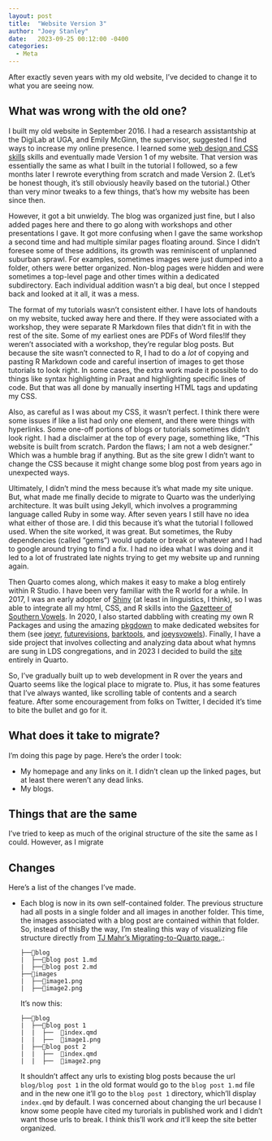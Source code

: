 ```yaml
---
layout: post
title:  "Website Version 3"
author: "Joey Stanley"
date:   2023-09-25 00:12:00 -0400
categories:
  - Meta
---
```


After exactly seven years with my old website, I've decided to change it to what you are seeing now.

## What was wrong with the old one?

I built my old website in September 2016. I had a research assistantship at the DigiLab at UGA, and Emily McGinn, the supervisor, suggested I find ways to increase my online presence. I learned some [web design and CSS skills](/blog/making-a-website-is-fun) skills and eventually made Version 1 of my website. That version was essentially the same as what I built in the tutorial I followed, so a few months later I rewrote everything from scratch and made Version 2. (Let's be honest though, it's still obviously heavily based on the tutorial.) Other than very minor tweaks to a few things, that's how my website has been since then.

However, it got a bit unwieldy. The blog was organized just fine, but I also added pages here and there to go along with workshops and other presentations I gave. It got more confusing when I gave the same workshop a second time and had multiple similar pages floating around. Since I didn't foresee some of these additions, its growth was reminiscent of unplanned suburban sprawl. For examples, sometimes images were just dumped into a folder, others were better organized. Non-blog pages were hidden and were sometimes a top-level page and other times within a dedicated subdirectory. Each individual addition wasn't a big deal, but once I stepped back and looked at it all, it was a mess.

The format of my tutorials wasn't consistent either. I have lots of handouts on my website, tucked away here and there. If they were associated with a workshop, they were separate R Markdown files that didn't fit in with the rest of the site. Some of my earliest ones are PDFs of Word files!If they weren't associated with a workshop, they're regular blog posts. But because the site wasn't connected to R, I had to do a *lot* of copying and pasting R Markdown code and careful insertion of images to get those tutorials to look right. In some cases, the extra work made it possible to do things like syntax highlighting in Praat and highlighting specific lines of code. But that was all done by manually inserting HTML tags and updating my CSS.

Also, as careful as I was about my CSS, it wasn't perfect. I think there were some issues if like a list had only one element, and there were things with hyperlinks. Some one-off portions of blogs or tutorials sometimes didn't look right. I had a disclaimer at the top of every page, something like, "This website is built from scratch. Pardon the flaws; I am not a web designer." Which was a humble brag if anything. But as the site grew I didn't want to change the CSS because it might change some blog post from years ago in unexpected ways.

Ultimately, I didn't mind the mess because it's what made my site unique. But, what made me finally decide to migrate to Quarto was the underlying architecture. It was built using Jekyll, which involves a programming language called Ruby in some way. After seven years I still have no idea what either of those are. I did this because it's what the tutorial I followed used. When the site worked, it was great. But sometimes, the Ruby dependencies (called "gems") would update or break or whatever and I had to google around trying to find a fix. I had no idea what I was doing and it led to a lot of frustrated late nights trying to get my website up and running again.

Then Quarto comes along, which makes it easy to make a blog entirely within R Studio. I have been very familiar with the R world for a while. In 2017, I was an early adopter of [Shiny](https://www.rstudio.com/products/shiny/) (at least in linguistics, I think), so I was able to integrate all my html, CSS, and R skills into the [Gazetteer of Southern Vowels](http://lap3.libs.uga.edu/u/jstanley/vowelcharts/). In 2020, I also started dabbling with creating my own R Packages and using the amazing [pkgdown](https://pkgdown.r-lib.org) to make dedicated websites for them (see [joeyr](https://joeystanley.github.io/joeyr/), [futurevisions](https://github.com/JoeyStanley/futurevisions), [barktools](https://joeystanley.github.io/barktools/), and [joeysvowels](https://joeystanley.github.io/joeysvowels/)). Finally, I have a side project that involves collecting and analyzing data about what hymns are sung in LDS congregations, and in 2023 I decided to build the [site](hymnstats.joeystanley.com) entirely in Quarto.

So, I've gradually built up to web development in R over the years and Quarto seems like the logical place to migrate to. Plus, it has some features that I've always wanted, like scrolling table of contents and a search feature. After some encouragement from folks on Twitter, I decided it's time to bite the bullet and go for it.

## What does it take to migrate?

I'm doing this page by page. Here's the order I took:

-   My homepage and any links on it. I didn't clean up the linked pages, but at least there weren't any dead links.
-   My blogs.

## Things that are the same

I've tried to keep as much of the original structure of the site the same as I could. However, as I migrate

## Changes

Here's a list of the changes I've made.

-   Each blog is now in its own self-contained folder. The previous structure had all posts in a single folder and all images in another folder. This time, the images associated with a blog post are contained within that folder. So, instead of this[By the way, I'm stealing this way of visualizing file structure directly from [TJ Mahr's Migrating-to-Quarto page.](https://github.com/tjmahr/quarto-blog/blob/main/posts/migrating-from-jekyll-to-quarto/index.qmd).]{.aside}:

    ```         
    ├──📁blog
    |  ├──📄blog post 1.md
    |  ├──📄blog post 2.md
    ├──📁images
    |  ├──🌅image1.png
    |  ├──🌅image2.png
    ```

    It's now this:

    ```         
    ├──📁blog
    |  ├──📁blog post 1
    |  |  ├──  📄index.qmd
    |  |  ├──  🌅image1.png
    |  ├──📁blog post 2
    |  |  ├──  📄index.qmd
    |  |  ├──  🌅image2.png
    ```

    It shouldn't affect any urls to existing blog posts because the url `blog/blog post 1` in the old format would go to the `blog post 1.md` file and in the new one it'll go to the `blog post 1` directory, which'll display `index.qmd` by default. I was concerned about changing the url because I know some people have cited my turorials in published work and I didn't want those urls to break. I think this'll work *and* it'll keep the site better organized.
